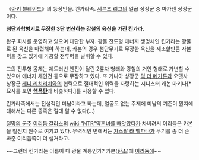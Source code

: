 《[[아키 블레이드]]》의 등장인물.
킨가라족. [[세븐즈 리그]]의 일곱 상장군 중 마가센 상장군이다.

'''첨단과학병기로 무장한 3단 변신하는 강철의 육신을 가진 킨가라.'''

완구 회사를 운영하고 있으며 대단한 부자. 광물 전도형 에너지 생명체인 킨가라는 광물로 된 육신을 마련해야 하는데, 카본의 경우 첨단무기로 무장한 육신을 제조할만큼 자본력을 갖고 있기에 가공할 전투력을 발휘할 수 있다.

그의 전투형 몸체는 제트터빈 엔진이 달린 2륜차 형태와 강철의 거인 형태로 가변할 수 있으며 에너지 체인건 등으로 무장하고 있다. 또 기니아 상장군 [[딕 더 메가톤]]과 오뎃사 상장군 [[레니 리치리치]]와의 협력으로 절대적인 위력을 자랑하는 시니스터 캐논 마키나[* 묘사를 보면 '''[[핵폭탄]]'''과 비슷하다.]를 사용할 수 있다.

킨가라족에서는 전설적인 미남이라고 하는데, 얼굴도 없는 주제에 미남의 기준이 뭔지에 대해서는 다른 종족은 절대 알 수 없다(...)

[[절망의 군주]] [[이리듐 갈라스]]의 [[wiki:"NTR"약혼녀를 빼앗았다가]] 차버려서 이리듐은 카본을 철전지 원수로 여기고 있다. 무력적인 면에서는 [[가스팔 라 벨파나]]가 무기를 좀 더 손봐준 이리듐쪽이 더 셀거라고.

~~그런데 킨가라는 이름이 다 광물 계통인가? 카본([[탄소]])에 [[이리듐]]에~~
